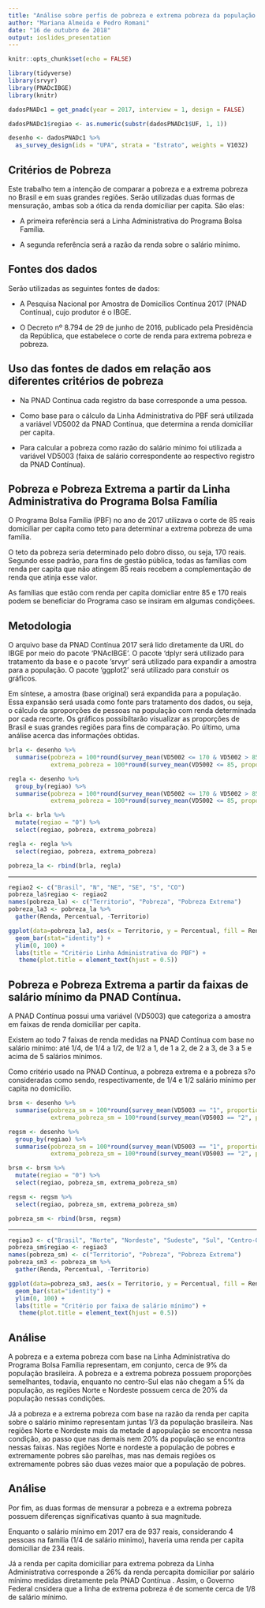 ```yaml
---
title: "Análise sobre perfis de pobreza e extrema pobreza da população brasileira"
author: "Mariana Almeida e Pedro Romani"
date: "16 de outubro de 2018"
output: ioslides_presentation
---
```


```r
knitr::opts_chunk$set(echo = FALSE)
```


```r
library(tidyverse) 
library(srvyr)
library(PNADcIBGE)
library(knitr)

dadosPNADc1 = get_pnadc(year = 2017, interview = 1, design = FALSE)

dadosPNADc1$regiao <- as.numeric(substr(dadosPNADc1$UF, 1, 1))

desenho <- dadosPNADc1 %>%
  as_survey_design(ids = "UPA", strata = "Estrato", weights = V1032)
```

## Critérios de Pobreza

Este trabalho tem a intenção de comparar a pobreza e a extrema pobreza no Brasil e em suas grandes regiões. Serão utilizadas duas formas de mensuração, ambas sob a ótica da renda domiciliar per capita. São elas:

- A primeira referência será a Linha Administrativa do Programa Bolsa Família.

- A segunda referência será a razão da renda sobre o salário mínimo.

## Fontes dos dados

Serão utilizadas as seguintes fontes de dados:

- A Pesquisa Nacional por Amostra de Domicílios Contínua 2017 (PNAD Contínua), cujo produtor é o IBGE.

- O Decreto nº 8.794 de 29 de junho de 2016, publicado pela Presidência da República, que estabelece o corte de renda para extrema pobreza e pobreza.

## Uso das fontes de dados em relação aos diferentes critérios de pobreza

- Na PNAD Contínua cada registro da base corresponde a uma pessoa.

- Como base para o cálculo da Linha Administrativa do PBF será utilizada a variável VD5002 da PNAD Contínua, que determina a renda domiciliar per capita.

- Para calcular a pobreza como razão do salário mínimo foi utilizada a variável VD5003 (faixa de salário correspondente ao respectivo registro da PNAD Contínua).

## Pobreza e Pobreza Extrema a partir da Linha Administrativa do Programa Bolsa Família

O Programa Bolsa Família (PBF) no ano de 2017 utilizava o corte de 85 reais domiciliar per capita como teto para determinar a extrema pobreza de uma família. 

O teto da pobreza seria determinado pelo dobro disso, ou seja, 170 reais. Segundo esse padrão, para fins de gestão pública, todas as famílias com renda per capita que não atingem 85 reais recebem a complementação de renda que atinja esse valor. 

As famílias que estão com renda per capita domicliar entre 85 e 170 reais podem se beneficiar do Programa caso se insiram em algumas condiçõees.

## Metodologia

O arquivo base da PNAD Contínua 2017 será lido diretamente da URL do IBGE por meio do pacote 'PNAcIBGE'. O pacote 'dplyr será utilizado para tratamento da base e o pacote 'srvyr' será utilizado para expandir a amostra para a população. O pacote 'ggplot2' será utilizado para constuir os gráficos.

Em síntese, a amostra (base original) será expandida para a população. Essa expansão será usada como fonte pars tratamento dos dados, ou seja, o cálculo da sproporções de pessoas na população com renda determinada por cada recorte. Os gráficos possibiltarão visualizar as proporções de Brasil e suas grandes regiões para fins de comparação. Po último, uma análise acerca das informações obtidas.


```r
brla <- desenho %>%
  summarise(pobreza = 100*round(survey_mean(VD5002 <= 170 & VD5002 > 85, proportion = TRUE, na.rm = TRUE), 3),
            extrema_pobreza = 100*round(survey_mean(VD5002 <= 85, proportion = TRUE, na.rm = TRUE), 3))

regla <- desenho %>%
  group_by(regiao) %>%
  summarise(pobreza = 100*round(survey_mean(VD5002 <= 170 & VD5002 > 85, proportion = TRUE, na.rm = TRUE), 3),
            extrema_pobreza = 100*round(survey_mean(VD5002 <= 85, proportion = TRUE, na.rm = TRUE), 3))

brla <- brla %>%
  mutate(regiao = "0") %>%
  select(regiao, pobreza, extrema_pobreza)

regla <- regla %>%
  select(regiao, pobreza, extrema_pobreza)

pobreza_la <- rbind(brla, regla)
```


***
```r
regiao2 <- c("Brasil", "N", "NE", "SE", "S", "CO")
pobreza_la$regiao <- regiao2
names(pobreza_la) <- c("Territorio", "Pobreza", "Pobreza Extrema")
pobreza_la3 <- pobreza_la %>%
  gather(Renda, Percentual, -Territorio)

ggplot(data=pobreza_la3, aes(x = Territorio, y = Percentual, fill = Renda)) +
  geom_bar(stat="identity") + 
  ylim(0, 100) +
  labs(title = "Critério Linha Administrativa do PBF") +
   theme(plot.title = element_text(hjust = 0.5))  
```


## Pobreza e Pobreza Extrema a partir da faixas de salário mínimo da PNAD Contínua.

A PNAD Contínua possui uma variável (VD5003) que categoriza a amostra em faixas de renda domiciliar per capita.

Existem ao todo 7 faixas de renda medidas na PNAD Contínua com base no salário mínimo: até 1/4, de 1/4 a 1/2, de 1/2 a 1, de 1 a 2, de 2 a 3, de 3 a 5 e acima de 5 salários mínimos.

Como critério usado na PNAD Contínua, a pobreza extrema e a pobreza s?o consideradas como sendo, respectivamente, de 1/4 e 1/2 salário mínimo per capita no domicííio. 

```r
brsm <- desenho %>%
  summarise(pobreza_sm = 100*round(survey_mean(VD5003 == "1", proportion = TRUE, na.rm = T), 3),
            extrema_pobreza_sm = 100*round(survey_mean(VD5003 == "2", proportion = TRUE, na.rm = T), 3))

regsm <- desenho %>%
  group_by(regiao) %>%
  summarise(pobreza_sm = 100*round(survey_mean(VD5003 == "1", proportion = TRUE, na.rm = T), 3),
            extrema_pobreza_sm = 100*round(survey_mean(VD5003 == "2", proportion = TRUE, na.rm = T), 3))

brsm <- brsm %>%
  mutate(regiao = "0") %>%
  select(regiao, pobreza_sm, extrema_pobreza_sm)

regsm <- regsm %>%
  select(regiao, pobreza_sm, extrema_pobreza_sm)

pobreza_sm <- rbind(brsm, regsm)
```


***
```r
regiao3 <- c("Brasil", "Norte", "Nordeste", "Sudeste", "Sul", "Centro-Oeste")
pobreza_sm$regiao <- regiao3
names(pobreza_sm) <- c("Territorio", "Pobreza", "Pobreza Extrema")
pobreza_sm3 <- pobreza_sm %>%
  gather(Renda, Percentual, -Territorio)

ggplot(data=pobreza_sm3, aes(x = Territorio, y = Percentual, fill = Renda)) +
  geom_bar(stat="identity") + 
  ylim(0, 100) +
  labs(title = "Critério por faixa de salário mínimo") +
   theme(plot.title = element_text(hjust = 0.5))
```


## Análise

A pobreza e a extema pobreza com base na Linha Administrativa do Programa Bolsa Família representam, em conjunto, cerca de 9% da população brasileira. A pobreza e a extrema pobreza possuem proporções semelhantes, todavia, enquanto no centro-Sul elas não chegam a 5% da população, as regiões Norte e Nordeste possuem cerca de 20% da população nessas condições.

Já a pobreza e a extrema pobreza com base na razão da renda per capita sobre o salário mínimo representam juntas 1/3 da população brasileira. Nas regiões Norte e Nordeste mais da metade d apopulação se encontra nessa condição, ao passo que nas demais nem 20% da população se encontra nessas faixas. Nas regiões Norte e nordeste a população de pobres e extremamente pobres são parelhas, mas nas demais regiões os extremamente pobres são duas vezes maior que a população de pobres.

## Análise

Por fim, as duas formas de mensurar a pobreza e a extrema pobreza possuem diferenças significativas quanto à sua magnitude. 

Enquanto o salário mínimo em 2017 era de 937 reais, considerando 4 pessoas na familia (1/4 de salário minimo), haveria uma renda per capita domiciliar de 234 reais. 

Já a renda per capita domiciliar para extrema pobreza da Linha Administrativa corresponde a 26% da renda percapita domiciliar por salário mínimo medidas diretamente pela PNAD Contínua . Assim, o Governo Federal cnsidera que a linha de extrema pobreza é de somente cerca de 1/8 de salário mínimo.


